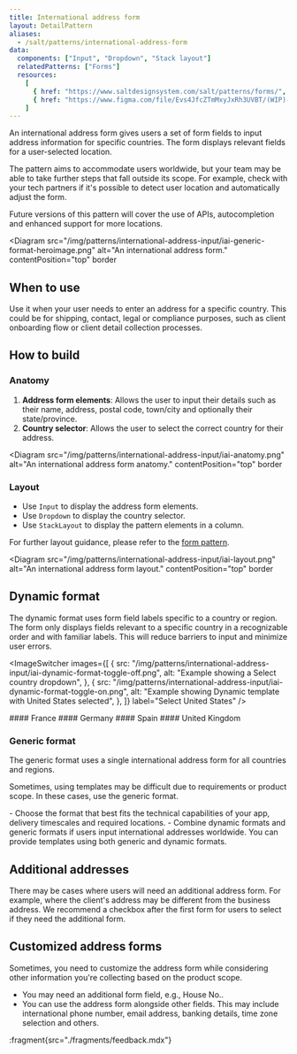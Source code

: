 ```yaml
---
title: International address form
layout: DetailPattern
aliases:
  - /salt/patterns/international-address-form
data:
  components: ["Input", "Dropdown", "Stack layout"]
  relatedPatterns: ["Forms"]
  resources:
    [
      { href: "https://www.saltdesignsystem.com/salt/patterns/forms/", label: "Forms pattern", internal: false },
      { href: "https://www.figma.com/file/Evs4JfcZTmMxyJxRh3UVBT/(WIP)-International-Address-Input?type=design&node-id=982-87858&mode=design", label: "Templates", internal: true }
    ]  
---
```


An international address form gives users a set of form fields to input address information for specific countries. The form displays relevant fields for a user-selected location.

The pattern aims to accommodate users worldwide, but your team may be able to take further steps that fall outside its scope. For example, check with your tech partners if it's possible to detect user location and automatically adjust the form.

Future versions of this pattern will cover the use of APIs, autocompletion and enhanced support for more locations.

<Diagram
    src="/img/patterns/international-address-input/iai-generic-format-heroimage.png"
    alt="An international address form."
    contentPosition="top"
    border
  >

## When to use

Use it when your user needs to enter an address for a specific country. This could be for shipping, contact, legal or compliance purposes, such as client onboarding flow or client detail collection processes.

## How to build

### Anatomy

1. **Address form elements**: Allows the user to input their details such as their name, address, postal code, town/city and optionally their state/province.
2. **Country selector**: Allows the user to select the correct country for their address.

<Diagram
    src="/img/patterns/international-address-input/iai-anatomy.png"
    alt="An international address form anatomy."
    contentPosition="top"
    border
  >

### Layout

* Use `Input` to display the address form elements.
* Use `Dropdown` to display the country selector.
* Use `StackLayout` to display the pattern elements in a column. 

For further layout guidance, please refer to the [form pattern](../forms).

<Diagram
    src="/img/patterns/international-address-input/iai-layout.png"
    alt="An international address form layout."
    contentPosition="top"
    border
  >

## Dynamic format

The dynamic format uses form field labels specific to a country or region. The form only displays fields relevant to a specific country in a recognizable order and with familiar labels. This will reduce barriers to input and minimize user errors.

<ImageSwitcher
  images={[
    {
      src: "/img/patterns/international-address-input/iai-dynamic-format-toggle-off.png",
      alt: "Example showing a Select country dropdown",
    },
    {
      src: "/img/patterns/international-address-input/iai-dynamic-format-toggle-on.png",
      alt: "Example showing Dynamic template with United States selected",
    },
  ]}
  label="Select United States"
/>

<Diagrams>
  <Diagram
    src="/img/patterns/international-address-input/iai-dynamic-format-france.png"
    alt="Example showing Dynamic template with France selected"
    contentPosition="top"
    border
  >
    #### France
  </Diagram>
  <Diagram
    src="/img/patterns/international-address-input/iai-dynamic-format-germany.png"
    alt="Example showing Dynamic template with Germany selected"
    contentPosition="top"
    border
  >
    #### Germany
  </Diagram>
  <Diagram
    src="/img/patterns/international-address-input/iai-dynamic-format-spain.png"
    alt="Example showing Dynamic template with Spain selected"
    contentPosition="top"
    border
  >
    #### Spain
  </Diagram>
  <Diagram
    src="/img/patterns/international-address-input/iai-dynamic-format-uk.png"
    alt="Example showing Dynamic template with United Kingdom selected"
    contentPosition="top"
    border
  >
    #### United Kingdom
  </Diagram>
</Diagrams>

### Generic format

The generic format uses a single international address form for all countries and regions.

Sometimes, using templates may be difficult due to requirements or product scope. In these cases, use the generic format.

<Diagram
  src="/img/patterns/international-address-input/iai-generic-format.png"
  alt="Example showing generic format"
  caption="Example showing a generic format."
  border
/>

<ExampleContainer type="positive" customPillText="Best practices">
  - Choose the format that best fits the technical capabilities of your app, delivery timescales and required locations. 
  - Combine dynamic formats and generic formats if users input international addresses worldwide. You can provide templates using both generic and dynamic formats. 
</ExampleContainer>

## Additional addresses

There may be cases where users will need an additional address form. For example, where the client's address may be different from the business address. We recommend a checkbox after the first form for users to select if they need the additional form.

<Diagram
  src="/img/patterns/international-address-inputiai-adding additional-details.png"
  alt="Example showing additional address input."
  caption="Example showing additional address input."
  border
/>

## Customized address forms

Sometimes, you need to customize the address form while considering other information you're collecting based on the product scope.

- You may need an additional form field, e.g., House No..
- You can use the address form alongside other fields. This may include international phone number, email address, banking details, time zone selection and others.

<Diagram
  src="/img/patterns/international-address-input/iai-customized-address-forms.png"
  alt="Example showing a customized address form."
  caption="Example showing a customized address form."
  border
/>

:fragment{src="./fragments/feedback.mdx"}
